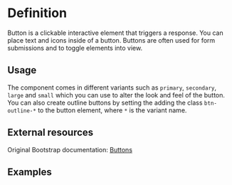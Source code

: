 

<Meta title="Button" of={ButtonStories} />

# Definition

Button is a clickable interactive element that triggers a response.
You can place text and icons inside of a button.
Buttons are often used for form submissions and to toggle elements into view.

## Usage

The component comes in different variants such as `primary`, `secondary`, `large` and `small` which you can use to alter the look and feel of the button.
You can also create outline buttons by setting the adding the class `btn-outline-*` to the button element, where `*` is the variant name.

## External resources

Original Bootstrap documentation: [Buttons](https://getbootstrap.com/docs/5.3/components/buttons/)

## Examples
<Canvas of={ButtonStories.Primary} />
<Canvas of={ButtonStories.Secondary} />
<Canvas of={ButtonStories.Info} />
<Canvas of={ButtonStories.Danger} />
<Canvas of={ButtonStories.Success} />
<Canvas of={ButtonStories.Warning} />
<Canvas of={ButtonStories.Light} />
<Canvas of={ButtonStories.Dark} />
<Canvas of={ButtonStories.Large} />
<Canvas of={ButtonStories.Small} />
<Canvas of={ButtonStories.Outline} />
<Canvas of={ButtonStories.IconButton} />
